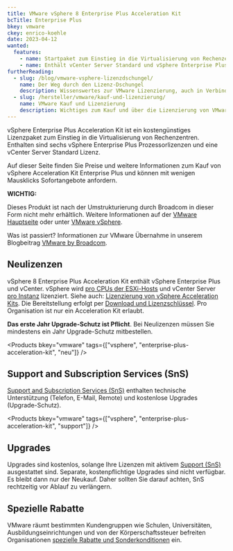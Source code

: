 ```yaml
---
title: VMware vSphere 8 Enterprise Plus Acceleration Kit
bcTitle: Enterprise Plus
bkey: vmware
ckey: enrico-koehle
date: 2023-04-12
wanted:
  features:
    - name: Startpaket zum Einstieg in die Virtualisierung von Rechenzentren.
    - name: Enthält vCenter Server Standard und vSphere Enterprise Plus Lizenzen in einem kostengünstigen Paket.
furtherReading:
  - slug: /blog/vmware-vsphere-lizenzdschungel/
    name: Der Weg durch den Lizenz-Dschungel
    description: Wissenswertes zur VMware Lizenzierung, auch in Verbindung mit Microsoft Windows Servern.
  - slug: /hersteller/vmware/kauf-und-lizenzierung/
    name: VMware Kauf und Lizenzierung
    description: Wichtiges zum Kauf und über die Lizenzierung von VMware Produkten in der Form eines Nachschlagewerks.
---
```


<Intro>

vSphere Enterprise Plus Acceleration Kit ist ein kostengünstiges Lizenzpaket zum Einstieg in die Virtualisierung von Rechenzentren. Enthalten sind sechs vSphere Enterprise Plus Prozessorlizenzen und eine vCenter Server Standard Lizenz.

Auf dieser Seite finden Sie Preise und weitere Informationen zum Kauf von vSphere Acceleration Kit Enterprise Plus und können mit wenigen Mausklicks Sofortangebote anfordern.

</Intro>

<TOC />


<Info type="strong">

**WICHTIG:** <br />

Dieses Produkt ist nach der Umstrukturierung durch Broadcom in dieser Form nicht mehr erhältlich. Weitere Informationen auf der [VMware Hauptseite](/hersteller/vmware/) oder unter [VMware vSphere](/hersteller/vmware/vsphere/).

Was ist passiert? Informationen zur VMware Übernahme in unserem Blogbeitrag [VMware by Broadcom](/blog/vmware-by-broadcom/).


</Info>

## Neulizenzen

vSphere 8 Enterprise Plus Acceleration Kit enthält vSphere Enterprise Plus und vCenter. vSphere wird  [pro CPUs der ESXi-Hosts](/hersteller/vmware/kauf-und-lizenzierung/#lizenzierung-nach-prozessoren) und vCenter Server [pro Instanz](/hersteller/vmware/kauf-und-lizenzierung/#lizenzierung-nach-instanzen) lizenziert. Siehe auch: [Lizenzierung von vSphere Acceleration Kits](/hersteller/vmware/vsphere/acceleration-kit/#lizenzierung). Die Bereitstellung erfolgt per [Download und Lizenzschlüssel](/hersteller/vmware/kauf-und-lizenzierung/#download-und-lizenzschlüssel). Pro Organisation ist nur ein Acceleration Kit erlaubt.

<Info>

**Das erste Jahr Upgrade-Schutz ist Pflicht**. Bei Neulizenzen müssen Sie mindestens ein Jahr Upgrade-Schutz mitbestellen.

</Info>

<Products bkey="vmware" tags={["vsphere", "enterprise-plus-acceleration-kit", "neu"]} />

## Support and Subscription Services (SnS)

[Support and Subscription Services (SnS)](/hersteller/vmware/kauf-und-lizenzierung/#support-and-subscription-services-sns) enthalten technische Unterstützung (Telefon, E-Mail, Remote) und kostenlose Upgrades (Upgrade-Schutz).

<Products bkey="vmware" tags={["vsphere", "enterprise-plus-acceleration-kit", "support"]} />


## Upgrades

Upgrades sind kostenlos, solange Ihre Lizenzen mit aktivem [Support (SnS)](/hersteller/vmware/kauf-und-lizenzierung/#support-and-subscription-services-sns) ausgestattet sind. Separate, kostenpflichtige Upgrades sind nicht verfügbar. Es bleibt dann nur der Neukauf. Daher sollten Sie darauf achten, SnS rechtzeitig vor Ablauf zu verlängern.

## Spezielle Rabatte

VMware räumt bestimmten Kundengruppen wie Schulen, Universitäten, Ausbildungseinrichtungen und von der Körperschaftssteuer befreiten Organisationen [spezielle Rabatte und Sonderkonditionen](/hersteller/vmware/kauf-und-lizenzierung/#sonderkonditionen) ein.

